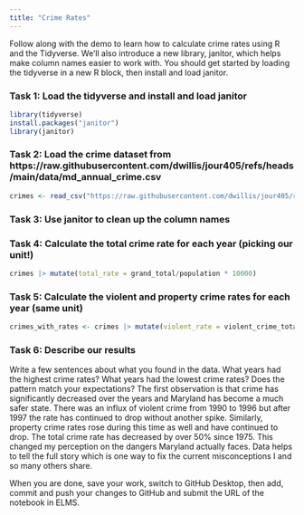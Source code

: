 ```yaml
---
title: "Crime Rates"
---
```


Follow along with the demo to learn how to calculate crime rates using R and the Tidyverse. We'll also introduce a new library, janitor, which helps make column names easier to work with. You should get started by loading the tidyverse in a new R block, then install and load janitor.

### Task 1: Load the tidyverse and install and load janitor

```r
library(tidyverse)
install.packages("janitor")
library(janitor)
```


### Task 2: Load the crime dataset from https://raw.githubusercontent.com/dwillis/jour405/refs/heads/main/data/md_annual_crime.csv

```r
crimes <- read_csv("https://raw.githubusercontent.com/dwillis/jour405/refs/heads/main/data/md_annual_crime.csv") |> clean_names()
```


### Task 3: Use janitor to clean up the column names


### Task 4: Calculate the total crime rate for each year (picking our unit!)

```r
crimes |> mutate(total_rate = grand_total/population * 10000)
```

### Task 5: Calculate the violent and property crime rates for each year (same unit)

```r
crimes_with_rates <- crimes |> mutate(violent_rate = violent_crime_total/population * 10000, property_rate = property_crime_total/population * 10000)
```

### Task 6: Describe our results

Write a few sentences about what you found in the data. What years had the highest crime rates? What years had the lowest crime rates? Does the pattern match your expectations?
The first observation is that crime has significantly decreased over the years and Maryland has become a much safer state. There was an influx of violent crime from 1990 to 1996 but after 1997 the rate has continued to drop without another spike. Similarly, property crime rates rose during this time as well and have continued to drop. The total crime rate has decreased by over 50% since 1975. This changed my perception on the dangers Maryland actually faces. Data helps to tell the full story which is one way to fix the current misconceptions I and so many others share. 



When you are done, save your work, switch to GitHub Desktop, then add, commit and push your changes to GitHub and submit the URL of the notebook in ELMS.

